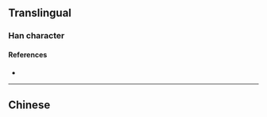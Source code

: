 {{also|梟}}
{{character info}}
==Translingual==

===Han character===
{{Han char|rn=75|rad=木|as=04|sn=8|four=|canj=PYSD|ids=⿹鸟木}}

====References====
* {{Han ref|kx=0517.011|hdz=21173.150|uh=67AD|ud=26541}}

----

==Chinese==
{{zh-see|梟}}